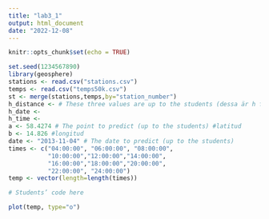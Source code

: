 ```yaml
---
title: "lab3_1"
output: html_document
date: "2022-12-08"
---
```


```r
knitr::opts_chunk$set(echo = TRUE)
```


```r
set.seed(1234567890)
library(geosphere)
stations <- read.csv("stations.csv")
temps <- read.csv("temps50k.csv")
st <- merge(stations,temps,by="station_number")
h_distance <- # These three values are up to the students (dessa är h från föreläsningarna, dvs smoothing)
h_date <-
h_time <-
a <- 58.4274 # The point to predict (up to the students) #latitud
b <- 14.826 #longitud
date <- "2013-11-04" # The date to predict (up to the students)
times <- c("04:00:00", "06:00:00", "08:00:00",
           "10:00:00","12:00:00","14:00:00",
           "16:00:00","18:00:00","20:00:00",
           "22:00:00", "24:00:00")
temp <- vector(length=length(times))

# Students’ code here

plot(temp, type="o")

```

